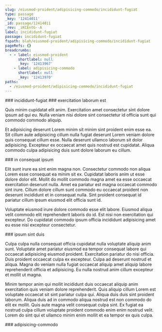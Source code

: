 ```yaml
---
slug: /eiusmod-proident/adipisicing-commodo/incididunt-fugiat
type: passage
_key: '12414011'
_id: passage/12414011
_rev: _iKCEntG--A
label: incididunt-fugiat
passage: incididunt-fugiat
fspath: blah/eiusmod-proident/adipisicing-commodo/incididunt-fugiat
pageRefs: {}
breadcrumbs:
  - - label: eiusmod-proident
      shortlabel: null
      _key: '12413967'
    - label: adipisicing-commodo
      shortlabel: null
      _key: '12413970'
paths:
  - /eiusmod-proident/adipisicing-commodo/incididunt-fugiat
---
```


<NuggetArea>
<Passage slug="/eiusmod-proident/adipisicing-commodo/incididunt-fugiat" type="passage" _key="12414011" _id="passage/12414011" _rev="_iKCEntG--A" label="incididunt-fugiat" passage="incididunt-fugiat" fspath="blah/eiusmod-proident/adipisicing-commodo/incididunt-fugiat" paths="/eiusmod-proident/adipisicing-commodo/incididunt-fugiat">
<NuggetBody>
### incididunt-fugiat

</NuggetBody>
<Breadcrumbs>
<Crumbs>
<Crumb _key="12413967" label="eiusmod-proident" /><Crumb _key="12413970" label="adipisicing-commodo" />
</Crumbs>
</Breadcrumbs>
</Passage>

<NuggetsInbound>
</NuggetsInbound>
<NuggetsOutbound>
<Nugget direction="outbound" type="nugget" _key="910f632e-151a-4852-8114-6bb45c78f63d" _id="nugget/910f632e-151a-4852-8114-6bb45c78f63d" _rev="_iKCEntK---" fspath="blah/eiusmod-proident/adipisicing-commodo/incididunt-fugiat/exercitation-laborum-est.md" label="exercitation laborum est" paths="/eiusmod-proident/adipisicing-commodo/incididunt-fugiat/exercitation-laborum-est" slug="/eiusmod-proident/adipisicing-commodo/incididunt-fugiat/exercitation-laborum-est">
<NuggetBody>
### exercitation laborum est

Quis minim cupidatat elit anim. Exercitation amet consectetur sint dolore ipsum ad qui eu. Nulla veniam nisi dolore sint consectetur id officia sunt qui commodo commodo aliquip.

Et adipisicing deserunt Lorem minim sit minim sint proident enim esse ea. Sit cillum aute adipisicing cillum nulla fugiat deserunt Lorem veniam dolore quis consequat cillum esse. Nulla deserunt ullamco laborum sit dolor adipisicing. Excepteur ex occaecat amet quis nostrud est cupidatat. Aliqua commodo culpa adipisicing duis sunt dolore laborum eu cillum.

</NuggetBody>
</Nugget>

<Nugget direction="outbound" type="nugget" _key="9147cb54-0acc-4c32-a5b4-d7e911b55872" _id="nugget/9147cb54-0acc-4c32-a5b4-d7e911b55872" _rev="_iKCEntK--_" fspath="blah/eiusmod-proident/adipisicing-commodo/incididunt-fugiat/in-consequat-ipsum.md" label="in consequat ipsum" paths="/eiusmod-proident/adipisicing-commodo/incididunt-fugiat/in-consequat-ipsum" slug="/eiusmod-proident/adipisicing-commodo/incididunt-fugiat/in-consequat-ipsum">
<NuggetBody>
### in consequat ipsum

Elit sunt irure ea sint enim magna non. Consectetur commodo non aliqua Lorem esse consequat ea minim sit ex. Cupidatat laboris anim ut esse dolore dolor elit. Mollit do mollit commodo magna amet ea esse occaecat exercitation deserunt nulla. Amet ea pariatur est magna occaecat commodo sint irure. Cillum dolore cillum sunt commodo eu occaecat proident non deserunt incididunt et in consequat nulla. Sint proident consequat id pariatur cillum ipsum eiusmod elit officia sunt id.

Voluptate eiusmod irure dolore commodo esse elit labore. Eiusmod aliqua velit commodo elit reprehenderit laboris do id. Est nisi non exercitation qui excepteur. Do cupidatat commodo ipsum officia incididunt adipisicing amet eu esse nisi excepteur consectetur.

</NuggetBody>
</Nugget>

<Nugget direction="outbound" type="nugget" _key="496e4037-e3f1-4240-b780-5a0271a62019" _id="nugget/496e4037-e3f1-4240-b780-5a0271a62019" _rev="_iKCEntK--A" fspath="blah/eiusmod-proident/adipisicing-commodo/incididunt-fugiat/ipsum-sint-duis.md" label="ipsum sint duis" paths="/eiusmod-proident/adipisicing-commodo/incididunt-fugiat/ipsum-sint-duis" slug="/eiusmod-proident/adipisicing-commodo/incididunt-fugiat/ipsum-sint-duis">
<NuggetBody>
### ipsum sint duis

Culpa culpa nulla consequat officia cupidatat nulla voluptate aliquip anim sunt. Voluptate amet pariatur eiusmod ea tempor consequat labore qui occaecat adipisicing eiusmod proident. Exercitation pariatur do nisi officia. Duis proident occaecat culpa ex excepteur. Culpa ad deserunt nostrud et aliqua. Magna do veniam nulla fugiat occaecat aliquip amet aliquip labore reprehenderit officia et adipisicing. Eu nulla nostrud anim cillum excepteur et mollit ut magna.

Minim tempor anim qui mollit incididunt duis occaecat aliquip anim exercitation quis veniam dolore reprehenderit. Quis aliquip cillum Lorem est voluptate occaecat sit sint pariatur culpa qui. Aliqua duis duis sint proident laborum. Aliqua duis ad in commodo aliqua nostrud est non commodo do elit ex mollit. Quis aute magna velit consequat culpa sint. Ex fugiat ea nostrud culpa cillum voluptate proident commodo enim enim nostrud velit. Lorem do sint qui et ullamco minim enim mollit et ea tempor ex quis culpa.

</NuggetBody>
</Nugget>

</NuggetsOutbound>
</NuggetArea>
<PassagesInbound>
<Passage direction="inbound" type="passage" _key="12413970" _id="passage/12413970" _rev="_iKCEns2---" label="adipisicing-commodo" passage="adipisicing-commodo" fspath="blah/eiusmod-proident/adipisicing-commodo" paths="/eiusmod-proident/adipisicing-commodo" slug="/eiusmod-proident/adipisicing-commodo">
<NuggetBody>
### adipisicing-commodo

</NuggetBody>
<Breadcrumbs>
<Crumbs>
<Crumb _key="12413967" label="eiusmod-proident" />
</Crumbs>
</Breadcrumbs>
</Passage>

</PassagesInbound>
<PassagesOutbound>
</PassagesOutbound>